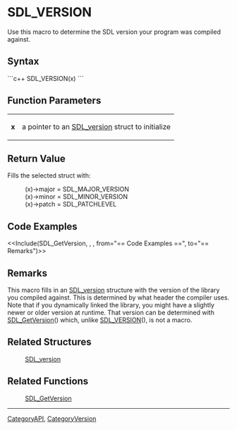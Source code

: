 <!-- pragma section-numbers off -->
<!-- pragma disable-camelcase -->

= SDL_VERSION =
Use this macro to determine the SDL version your program was compiled against.


== Syntax ==
```c++
SDL_VERSION(x)
```

== Function Parameters ==
{|
|'''x'''
|a pointer to an [[SDL_version]] struct to initialize
|}

== Return Value ==
Fills the selected struct with:
: (x)->major = SDL_MAJOR_VERSION
: (x)->minor = SDL_MINOR_VERSION
: (x)->patch = SDL_PATCHLEVEL

== Code Examples ==
<<Include(SDL_GetVersion, , , from="== Code Examples ==", to="== Remarks")>>

== Remarks ==
This macro fills in an [[SDL_version]] structure with the version of the library you compiled against. This is determined by what header the compiler uses. Note that if you dynamically linked the library, you might have a slightly newer or older version at runtime. That version can be determined with [[SDL_GetVersion]]() which, unlike [[SDL_VERSION]](), is not a macro.  

== Related Structures ==
:[[SDL_version]]

== Related Functions ==
:[[SDL_GetVersion]]

----
[[CategoryAPI]], [[CategoryVersion]]
